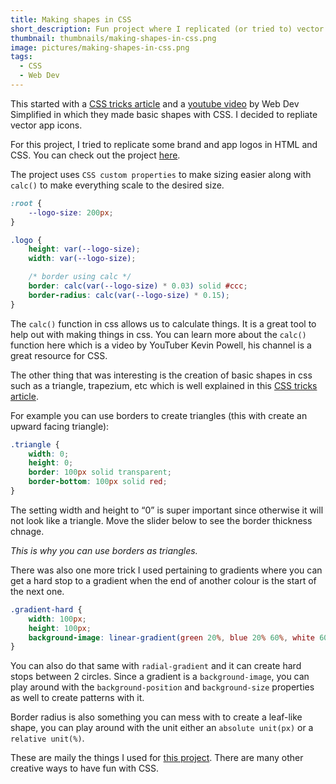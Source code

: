 ```yaml
---
title: Making shapes in CSS
short_description: Fun project where I replicated (or tried to) vector app logos in CSS.
thumbnail: thumbnails/making-shapes-in-css.png
image: pictures/making-shapes-in-css.png
tags:
  - CSS
  - Web Dev
---
```



This started with a [CSS tricks article](https://css-tricks.com/the-shapes-of-css/) and a [youtube video](https://www.youtube.com/watch?v=P3LXA6duP5g) by Web Dev Simplified in which they made basic shapes with CSS.
I decided to repliate vector app icons.

For this project, I tried to replicate some brand and app logos in HTML and CSS. You can check out the project [here](https://virajs00.github.io/css-logos/).

The project uses `CSS custom properties` to make sizing easier along with `calc()` to make everything scale to the desired size.

```css
:root {
	--logo-size: 200px;
}

.logo {
	height: var(--logo-size);
	width: var(--logo-size);

	/* border using calc */
	border: calc(var(--logo-size) * 0.03) solid #ccc;
	border-radius: calc(var(--logo-size) * 0.15);
}
```

The `calc()` function in css allows us to calculate things. It is a great tool to help out with making things in css. You can learn more about the `calc()` function here which is a video by YouTuber Kevin Powell, his channel is a great resource for CSS.

The other thing that was interesting is the creation of basic shapes in css such as a triangle, trapezium, etc which is well explained in this [CSS tricks article](https://css-tricks.com/the-shapes-of-css/).

For example you can use borders to create triangles (this with create an upward facing triangle):

```css
.triangle {
	width: 0;
	height: 0;
	border: 100px solid transparent;
	border-bottom: 100px solid red;
}
```

The setting width and height to “0” is super important since otherwise it will not look like a triangle. Move the slider below to see the border thickness chnage.

<Triangle client:visible />

_This is why you can use borders as triangles._

There was also one more trick I used pertaining to gradients where you can get a hard stop to a gradient when the end of another colour is the start of the next one.

```css
.gradient-hard {
	width: 100px;
	height: 100px;
	background-image: linear-gradient(green 20%, blue 20% 60%, white 60%);
}
```

<SolidGradientExample client:visible />

You can also do that same with `radial-gradient` and it can create hard stops between 2 circles. Since a gradient is a `background-image`, you can play around with the `background-position` and `background-size` properties as well to create patterns with it.

Border radius is also something you can mess with to create a leaf-like shape, you can play around with the unit either an `absolute unit(px)` or a `relative unit(%)`.

<BorderRadiusExample client:visible />

These are maily the things I used for [this project](https://virajs00.github.io/css-logos/). There are many other creative ways to have fun with CSS.
